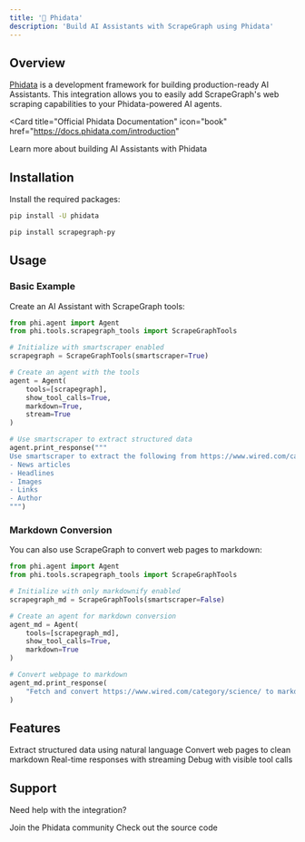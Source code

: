 ```yaml
---
title: '🦐 Phidata'
description: 'Build AI Assistants with ScrapeGraph using Phidata'
---
```


## Overview

[Phidata](https://www.phidata.com) is a development framework for building production-ready AI Assistants. This integration allows you to easily add ScrapeGraph's web scraping capabilities to your Phidata-powered AI agents.

<Card
  title="Official Phidata Documentation"
  icon="book"
  href="https://docs.phidata.com/introduction"
>
  Learn more about building AI Assistants with Phidata
</Card>

## Installation

Install the required packages:

```bash
pip install -U phidata

pip install scrapegraph-py
```

## Usage

### Basic Example

Create an AI Assistant with ScrapeGraph tools:

```python
from phi.agent import Agent
from phi.tools.scrapegraph_tools import ScrapeGraphTools

# Initialize with smartscraper enabled
scrapegraph = ScrapeGraphTools(smartscraper=True)

# Create an agent with the tools
agent = Agent(
    tools=[scrapegraph],
    show_tool_calls=True,
    markdown=True,
    stream=True
)

# Use smartscraper to extract structured data
agent.print_response("""
Use smartscraper to extract the following from https://www.wired.com/category/science/:
- News articles
- Headlines
- Images
- Links
- Author
""")
```

### Markdown Conversion

You can also use ScrapeGraph to convert web pages to markdown:

```python
from phi.agent import Agent
from phi.tools.scrapegraph_tools import ScrapeGraphTools

# Initialize with only markdownify enabled
scrapegraph_md = ScrapeGraphTools(smartscraper=False)

# Create an agent for markdown conversion
agent_md = Agent(
    tools=[scrapegraph_md],
    show_tool_calls=True,
    markdown=True
)

# Convert webpage to markdown
agent_md.print_response(
    "Fetch and convert https://www.wired.com/category/science/ to markdown format"
)
```

## Features

<CardGroup cols={2}>
  <Card title="Smart Scraping" icon="robot">
    Extract structured data using natural language
  </Card>
  <Card title="Markdown Conversion" icon="file-code">
    Convert web pages to clean markdown
  </Card>
  <Card title="Streaming Support" icon="stream">
    Real-time responses with streaming
  </Card>
  <Card title="Tool Visibility" icon="eye">
    Debug with visible tool calls
  </Card>
</CardGroup>

## Support

Need help with the integration?

<CardGroup cols={2}>
  <Card
    title="Phidata Discord"
    icon="discord"
    href="https://discord.gg/4MtYHHrgA8"
  >
    Join the Phidata community
  </Card>
  <Card
    title="GitHub Cookbook"
    icon="github"
    href="https://github.com/phidatahq/phidata/blob/main/cookbook/tools/scrapegraph_tools.py"
  >
    Check out the source code
  </Card>
</CardGroup>

